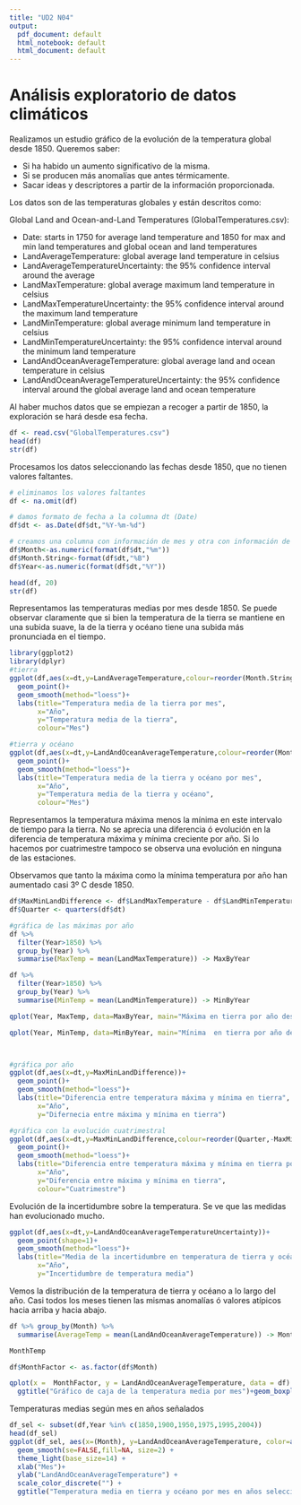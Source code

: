 ```yaml
---
title: "UD2 N04"
output:
  pdf_document: default
  html_notebook: default
  html_document: default
---
```


# Análisis exploratorio de datos climáticos

Realizamos un estudio gráfico de la evolución de la temperatura global desde 1850.
Queremos saber:

- Si ha habido un aumento significativo de la misma.
- Si se producen más anomalías que antes térmicamente.
- Sacar ideas y descriptores a partir de la información proporcionada.

Los datos son de las temperaturas globales y están descritos como:

Global Land and Ocean-and-Land Temperatures (GlobalTemperatures.csv):

- Date: starts in 1750 for average land temperature and 1850 for max and min land temperatures and global ocean and land temperatures
- LandAverageTemperature: global average land temperature in celsius
- LandAverageTemperatureUncertainty: the 95% confidence interval around the average
- LandMaxTemperature: global average maximum land temperature in celsius
- LandMaxTemperatureUncertainty: the 95% confidence interval around the maximum land temperature
- LandMinTemperature: global average minimum land temperature in celsius
- LandMinTemperatureUncertainty: the 95% confidence interval around the minimum land temperature
- LandAndOceanAverageTemperature: global average land and ocean temperature in celsius
- LandAndOceanAverageTemperatureUncertainty: the 95% confidence interval around the global average land and ocean temperature


Al haber muchos datos que se empiezan a recoger a partir de 1850, la exploración se hará desde esa fecha.

```r
df <- read.csv("GlobalTemperatures.csv")
head(df)
str(df)
```


Procesamos los datos seleccionando las fechas desde 1850, que no tienen valores faltantes.

```r


# eliminamos los valores faltantes
df <- na.omit(df)

# damos formato de fecha a la columna dt (Date)
df$dt <- as.Date(df$dt,"%Y-%m-%d")

# creamos una columna con información de mes y otra con información de año 
df$Month<-as.numeric(format(df$dt,"%m"))
df$Month.String<-format(df$dt,"%B")
df$Year<-as.numeric(format(df$dt,"%Y"))

head(df, 20)
str(df)
```

Representamos las temperaturas medias por mes desde 1850. Se puede observar claramente que si bien la temperatura de la tierra se mantiene en una subida suave, la de la tierra y océano tiene una subida más pronunciada en el tiempo.

```r
library(ggplot2)
library(dplyr)
#tierra
ggplot(df,aes(x=dt,y=LandAverageTemperature,colour=reorder(Month.String,-LandAverageTemperature,mean)))+
  geom_point()+
  geom_smooth(method="loess")+
  labs(title="Temperatura media de la tierra por mes",
       x="Año",
       y="Temperatura media de la tierra",
       colour="Mes")

#tierra y océano
ggplot(df,aes(x=dt,y=LandAndOceanAverageTemperature,colour=reorder(Month.String,-LandAndOceanAverageTemperature,mean)))+
  geom_point()+
  geom_smooth(method="loess")+
  labs(title="Temperatura media de la tierra y océano por mes",
       x="Año",
       y="Temperatura media de la tierra y océano",
       colour="Mes")
```

Representamos la temperatura máxima menos la mínima en este intervalo de tiempo para la tierra. No se aprecia una diferencia ó evolución en la diferencia de temperatura máxima y mínima creciente por año. Si lo hacemos por cuatrimestre tampoco se observa una evolución en ninguna de las estaciones. 

Observamos que tanto la máxima como la mínima temperatura por año han aumentado casi 3º C desde 1850. 

```r
df$MaxMinLandDifference <- df$LandMaxTemperature - df$LandMinTemperature
df$Quarter <- quarters(df$dt)

#gráfica de las máximas por año
df %>% 
  filter(Year>1850) %>%
  group_by(Year) %>% 
  summarise(MaxTemp = mean(LandMaxTemperature)) -> MaxByYear

df %>% 
  filter(Year>1850) %>%
  group_by(Year) %>% 
  summarise(MinTemp = mean(LandMinTemperature)) -> MinByYear

qplot(Year, MaxTemp, data=MaxByYear, main="Máxima en tierra por año desde 1850",geom=c("point","smooth"))+ aes(colour = MaxTemp) + scale_color_gradient(low="blue", high="red")

qplot(Year, MinTemp, data=MinByYear, main="Mínima  en tierra por año desde 1850",geom=c("point","smooth"))+ aes(colour = MinTemp) + scale_color_gradient(low="blue", high="red")



#gráfica por año
ggplot(df,aes(x=dt,y=MaxMinLandDifference))+
  geom_point()+
  geom_smooth(method="loess")+
  labs(title="Diferencia entre temperatura máxima y mínima en tierra",
       x="Año",
       y="Difernecia entre máxima y mínima en tierra")

#gráfica con la evolución cuatrimestral
ggplot(df,aes(x=dt,y=MaxMinLandDifference,colour=reorder(Quarter,-MaxMinLandDifference,mean)))+
  geom_point()+
  geom_smooth(method="loess")+
  labs(title="Diferencia entre temperatura máxima y mínima en tierra por cuatrimestre",
       x="Año",
       y="Diferencia entre máxima y mínima en tierra",
       colour="Cuatrimestre")
```
Evolución de la incertidumbre sobre la temperatura. Se ve que las medidas han evolucionado mucho.

```r
ggplot(df,aes(x=dt,y=LandAndOceanAverageTemperatureUncertainty))+
  geom_point(shape=1)+
  geom_smooth(method="loess")+
  labs(title="Media de la incertidumbre en temperatura de tierra y océano a lo largo del tiempo",
       x="Año",
       y="Incertidumbre de temperatura media")

```

Vemos la distribución de la temperatura de tierra y océano a lo largo del año. Casi todos los meses tienen las mismas anomalías ó valores atípicos hacia arriba y hacia abajo.

```r
df %>% group_by(Month) %>% 
  summarise(AverageTemp = mean(LandAndOceanAverageTemperature)) -> MonthTemp

MonthTemp

df$MonthFactor <- as.factor(df$Month)

qplot(x =  MonthFactor, y = LandAndOceanAverageTemperature, data = df) +
  ggtitle("Gráfico de caja de la temperatura media por mes")+geom_boxplot(fill="blue1")

```

Temperaturas medias según mes en años señalados

```r

df_sel <- subset(df,Year %in% c(1850,1900,1950,1975,1995,2004))
head(df_sel)
ggplot(df_sel, aes(x=(Month), y=LandAndOceanAverageTemperature, color=as.factor(Year))) +
  geom_smooth(se=FALSE,fill=NA, size=2) +
  theme_light(base_size=14) +
  xlab("Mes")+
  ylab("LandAndOceanAverageTemperature") +
  scale_color_discrete("") +
  ggtitle("Temperatura media en tierra y océano por mes en años seleccionados") 
```



